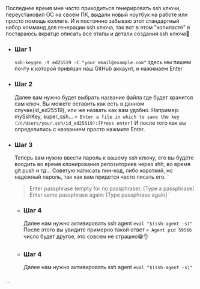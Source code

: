 
<div className="document">
Последнее время мне часто приходиться генерировать ssh ключи, переустановил ОС на своем ПК, выдали новый ноутбук на работе или просто помощь коллеге. И я постоянно забываю этот стандартный набор комманд для генерации ssh ключа, так вот в этом "копипасте" я постараюсь вкратце описать все этапы и детали создания ssh ключа🔑

- ### Шаг 1

  `ssh-keygen -t ed25519 -C "your_email@example.com"` здесь мы пишем почту к которой привязан наш GitHub аккаунт, и нажимаем Enter

- ### Шаг 2

  Далее вам нужно будет выбрать название файла где будет хранится сам ключ. Вы можете оставить как есть в данном случае(id_ed25519), или же назвать как вам удобно. Например: mySshKey, super_ssh...
  `> Enter a file in which to save the key (/c/Users/you/.ssh/id_ed25519):[Press enter]`
  И после того как вы определились с названием просто нажмите Enter.

- ### Шаг 3

  Теперь вам нужно ввести пароль к вашему ssh ключу, его вы будете воодить во время клонирования репозиториев через shh, во время git push и тд...
  Советую написать пин-код, либо короткий, но надежный пароль, так как вам придется часто писать его.
  `

  > Enter passphrase (empty for no passphrase): [Type a passphrase]
  > Enter same passphrase again: [Type passphrase again]
  > `

  - ### Шаг 4
    Далее нам нужно активировать ssh agent
    `eval "$(ssh-agent -s)"`
    После этого вы увидите примерно такой ответ
    `> Agent pid 59566` число будет другое, это совсем не страшно😁👌

  - ### Шаг 4
    Далее нам нужно активировать ssh agent
    `eval "$(ssh-agent -s)"`


```json

```

</div>
```
